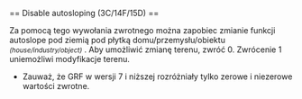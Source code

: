 <noinclude>{{pl/Development/NewGRF/inne strony|en=newgrf-specs.tt-wiki.net/wiki/Callback:_Disable_autosloping|pl=pl/Development/NewGRF/NFO Specs/Callback/Disable autosloping}}
</noinclude>== Disable autosloping (3C/14F/15D) ==

Za pomocą tego wywołania zwrotnego można zapobiec zmianie funkcji autoslope pod ziemią pod płytką domu/przemysłu/obiektu <small>''(house/industry/object)''</small> . Aby umożliwić zmianę terenu, zwróć 0. Zwrócenie 1 uniemożliwi modyfikacje terenu.

*{{pl/Development/NewGRF/grfTill|7}} Zauważ, że GRF w wersji 7 i niższej rozróżniały tylko zerowe i niezerowe wartości zwrotne.

<!--[[Category:Callbacks]]-->